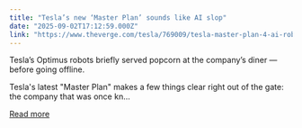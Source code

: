 ```yaml
---
title: "Tesla’s new ‘Master Plan’ sounds like AI slop"
date: "2025-09-02T17:12:59.000Z"
link: "https://www.theverge.com/tesla/769009/tesla-master-plan-4-ai-robotics-abundance"
---
```


Tesla’s Optimus robots briefly served popcorn at the company’s diner — before going offline.	

Tesla's latest "Master Plan" makes a few things clear right out of the gate: the company that was once kn...

[Read more](https://www.theverge.com/tesla/769009/tesla-master-plan-4-ai-robotics-abundance)
